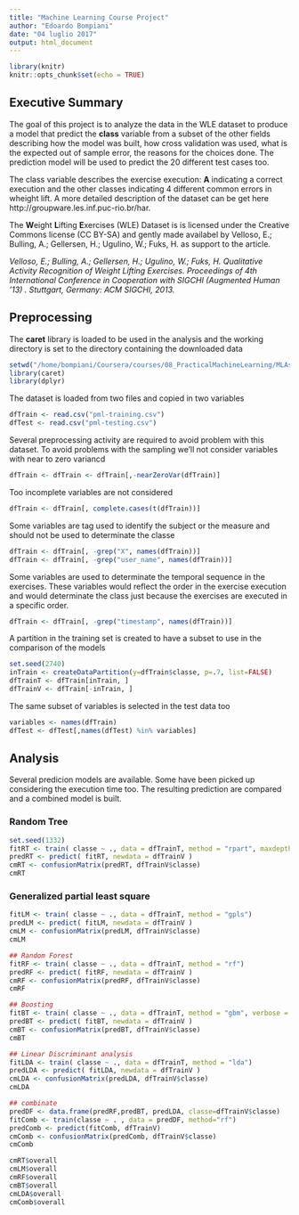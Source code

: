 ```yaml
---
title: "Machine Learning Course Project"
author: "Edoardo Bompiani"
date: "04 luglio 2017"
output: html_document
---
```


```r
library(knitr)
knitr::opts_chunk$set(echo = TRUE)
```

## Executive Summary 
The goal of this project is to analyze the data in the WLE dataset to produce a model that predict the **class** variable from a subset of the other fields describing how the model was built, how cross validation was used, what is  the expected out of sample error, the reasons for the choices done. The prediction model will be used to predict the 20 different test cases too.

The class variable describes the exercise execution: **A** indicating a correct execution and the other classes indicating 4 different common errors in wheight lift. A more detailed description of the dataset can be get here http://groupware.les.inf.puc-rio.br/har. 

The **W**eight **L**ifting **E**xercises (WLE) Dataset is is licensed under the Creative Commons license (CC BY-SA) and gently made availabel by Velloso, E.; Bulling, A.; Gellersen, H.; Ugulino, W.; Fuks, H. as support to the article.

*Velloso, E.; Bulling, A.; Gellersen, H.; Ugulino, W.; Fuks, H. Qualitative Activity Recognition of Weight Lifting Exercises. Proceedings of 4th International Conference in Cooperation with SIGCHI (Augmented Human '13) . Stuttgart, Germany: ACM SIGCHI, 2013.*

## Preprocessing
The **caret** library is loaded to be used in the analysis and the working directory is set to the directory containing the downloaded data

```r
setwd("/home/bompiani/Coursera/courses/08_PracticalMachineLearning/MLAssignment/")
library(caret)
library(dplyr)
```

The dataset is loaded from two files and copied in two variables
```r
dfTrain <- read.csv("pml-training.csv")
dfTest <- read.csv("pml-testing.csv")
``` 

Several preprocessing activity are required to avoid problem with this dataset.
To avoid problems with the sampling we'll not consider variables with near to zero variancd
 
```r
dfTrain <- dfTrain <- dfTrain[,-nearZeroVar(dfTrain)]
```

Too incomplete variables are not considered
```r
dfTrain <- dfTrain[, complete.cases(t(dfTrain))]
```

Some variables are tag used to identify the subject or the measure and should not be used to determinate the classe
```r
dfTrain <- dfTrain[, -grep("X", names(dfTrain))]
dfTrain <- dfTrain[, -grep("user_name", names(dfTrain))]
```

Some variables are used to determinate the temporal sequence in the exercises. These variables would reflect the order in the exercise execution and would determinate the class just because the exercises are executed in a specific order.  
```r
dfTrain <- dfTrain[, -grep("timestamp", names(dfTrain))]
```

A partition in the training set is created to have a subset to use in the comparison of the models
```r
set.seed(2740)
inTrain <- createDataPartition(y=dfTrain$classe, p=.7, list=FALSE)
dfTrainT <- dfTrain[inTrain, ]
dfTrainV <- dfTrain[-inTrain, ]
```

The same subset of variables is selected in the test data too
```r
variables <- names(dfTrain)
dfTest <- dfTest[,names(dfTest) %in% variables]
```

## Analysis
Several predicion models are available. Some have been picked up considering the execution time too. 
The resulting prediction are compared and a combined model is built.

### Random Tree
```r
set.seed(1332)
fitRT <- train( classe ~ ., data = dfTrainT, method = "rpart", maxdepth=20)
predRT <- predict( fitRT, newdata = dfTrainV )
cmRT <- confusionMatrix(predRT, dfTrainV$classe)
cmRT
```

### Generalized partial least square

```r
fitLM <- train( classe ~ ., data = dfTrainT, method = "gpls")
predLM <- predict( fitLM, newdata = dfTrainV )
cmLM <- confusionMatrix(predLM, dfTrainV$classe)
cmLM
```

```r
## Random Forest
fitRF <- train( classe ~ ., data = dfTrainT, method = "rf")
predRF <- predict( fitRF, newdata = dfTrainV )
cmRF <- confusionMatrix(predRF, dfTrainV$classe)
cmRF

## Boosting
fitBT <- train( classe ~ ., data = dfTrainT, method = "gbm", verbose = FALSE)
predBT <- predict( fitBT, newdata = dfTrainV )
cmBT <- confusionMatrix(predBT, dfTrainV$classe)
cmBT

## Linear Discriminant analysis
fitLDA <- train( classe ~ ., data = dfTrainT, method = "lda")
predLDA <- predict( fitLDA, newdata = dfTrainV )
cmLDA <- confusionMatrix(predLDA, dfTrainV$classe)
cmLDA

## combinate
predDF <- data.frame(predRF,predBT, predLDA, classe=dfTrainV$classe)
fitComb <- train(classe ~ . , data = predDF, method="rf")
predComb <- predict(fitComb, dfTrainV)
cmComb <- confusionMatrix(predComb, dfTrainV$classe)
cmComb

cmRT$overall
cmLM$overall
cmRF$overall
cmBT$overall
cmLDA$overall
cmComb$overall
```